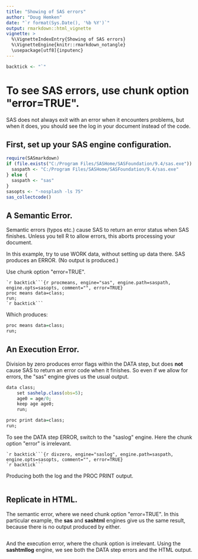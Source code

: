 ---
title: "Showing of SAS errors"
author: "Doug Hemken"
date: "`r format(Sys.Date(), '%b %Y')`"
output: rmarkdown::html_vignette
vignette: >
  %\VignetteIndexEntry{Showing of SAS errors}
  %\VignetteEngine{knitr::rmarkdown_notangle}
  \usepackage[utf8]{inputenc}
---
```{r backtick, echo=FALSE, results="hide"}
backtick <- "`"
```
# To see SAS errors, use chunk option \"error=TRUE\".
SAS does not always exit with an error when it encounters problems, but
when it does, you should see the log in your document instead of the code.

## First, set up your SAS engine configuration.
```{r setup, message=FALSE}
require(SASmarkdown)
if (file.exists("C:/Program Files/SASHome/SASFoundation/9.4/sas.exe")) {
  saspath <- "C:/Program Files/SASHome/SASFoundation/9.4/sas.exe"
} else {
  saspath <- "sas"
}
sasopts <- "-nosplash -ls 75"
sas_collectcode()
```
## A Semantic Error.
Semantic errors (typos etc.) cause SAS to return an error
status when SAS finishes.  Unless you tell R to allow
errors, this aborts processing your document.

In this example, try to use WORK data, without setting up data there.
SAS produces an ERROR.  (No output is produced.)

Use chunk option \"error=TRUE\".

    `r backtick```{r procmeans, engine="sas", engine.path=saspath, engine.opts=sasopts, comment="", error=TRUE}
    proc means data=class;
    run;
    `r backtick```

Which produces:
```{r procmeans, engine="sas", engine.path=saspath, engine.opts=sasopts, comment="", error=TRUE}
proc means data=class;
run;
```
## An Execution Error.
Division by zero produces error flags within the DATA step, but does
**not** cause SAS to return an error code when it finishes.  So even
if we allow for errors, the \"sas\" engine gives us the usual output.
```{r divzero, engine="sas", engine.path=saspath, engine.opts=sasopts, comment=""}
data class;
    set sashelp.class(obs=5);
    age0 = age/0;
    keep age age0;
    run;

proc print data=class;
run;
```

To see the DATA step ERROR, switch to the \"saslog\" engine.  Here the
chunk option \"error\" is irrelevant.

    `r backtick```{r divzero, engine="saslog", engine.path=saspath, engine.opts=sasopts, comment="", error=TRUE}
    `r backtick```

Producing both the log and the PROC PRINT output.
```{r divzero, engine="saslog", engine.path=saspath, engine.opts=sasopts, comment="", error=TRUE}
```

## Replicate in HTML.
The semantic error, where we need chunk option \"error=TRUE\".  In this
particular example, the **sas** and **sashtml** engines give us the
same result, because there is no output produced by either.
```{r procmeans, engine="sashtml", engine.path=saspath, engine.opts=sasopts, comment="", error=TRUE}
```

And the execution error, where the chunk option is irrelevant.  Using 
the **sashtmllog** engine, we see both the DATA step errors and the
HTML output.
```{r divzero, engine="sashtmllog", engine.path=saspath, engine.opts=sasopts, comment="", error=TRUE}
```
